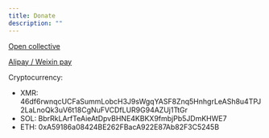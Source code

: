 ```yaml
---
title: Donate
description: ""
---
```


[Open collective](https://opencollective.com/fivim)

[Alipay / Weixin pay](https://github.com/newproplus)

Cryptocurrency:

- XMR: 46df6rwnqcUCFaSummLobcH3J9sWgqYASF8Znq5HnhgrLeASh8u4TPJ2LaLnoQk3uV6t18CgNuFVCDfLUR9G94AZUj1TtGr
- SOL: BbrRkLArfTeAieAtDpvBHNE4KBKX9fmbjPb5JDmKHWE7
- ETH: 0xA59186a08424BE262FBacA922E87Ab82F3C5245B
